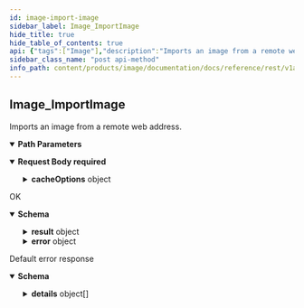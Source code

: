 ```yaml
---
id: image-import-image
sidebar_label: Image_ImportImage
hide_title: true
hide_table_of_contents: true
api: {"tags":["Image"],"description":"Imports an image from a remote web address.","operationId":"Image_ImportImage","parameters":[{"name":"user","in":"path","description":"The user id.","required":true,"schema":{"type":"string"}},{"name":"album","in":"path","description":"The album id.","required":true,"schema":{"type":"string"}}],"requestBody":{"content":{"application/json":{"schema":{"required":["parent","uri"],"type":"object","properties":{"parent":{"type":"string","description":"The image parent of the image. This value defaults to the user performing the import operation if no parent is set."},"uri":{"type":"string","description":"A publicly-accessible image HTTP/HTTPS URL. When fetching images from HTTP/HTTPS URLs, Animeshon cannot guarantee that the request will be completed. Your request may fail if the specified host denies the request (e.g. due to request throttling or DoS prevention), or if Animeshon throttles requests to the site for abuse prevention. You should not depend on externally-hosted images for production applications."},"cacheOptions":{"type":"object","properties":{"refresh":{"type":"boolean","description":"If refresh is set to true the image is imported from the remote address regardless of an existing local cache, if the fetched image does not match the existing cache the new image is stored and a new resource is created, otherwise the existing (cached) resource is returned."},"ignore":{"type":"boolean","description":"If ignore is set to true no cache lookup is performed and the image is imported into a new resource. If both \"ignore\" and \"refresh\" are set to true then \"refresh\" has no effect."}},"description":"The WebCache options to be used when importing an image from a public website address."}}}}},"required":true},"responses":{"200":{"description":"OK","content":{"application/json":{"schema":{"type":"object","properties":{"result":{"type":"object","properties":{"name":{"type":"string","description":"The image resource name."}}},"error":{"type":"object","properties":{"statusCode":{"type":"integer","description":"The status code returned from the remote server.","format":"int32"},"details":{"type":"string","description":"The details related to the import failure."}}},"cacheHit":{"type":"boolean","description":"Whether this image was found in the cache."}}}}}},"default":{"description":"Default error response","content":{"application/json":{"schema":{"type":"object","properties":{"code":{"type":"integer","description":"The status code, which should be an enum value of [google.rpc.Code][google.rpc.Code].","format":"int32"},"message":{"type":"string","description":"A developer-facing error message, which should be in English. Any user-facing error message should be localized and sent in the [google.rpc.Status.details][google.rpc.Status.details] field, or localized by the client."},"details":{"type":"array","items":{"type":"object","properties":{"@type":{"type":"string","description":"The type of the serialized message."}},"additionalProperties":true,"description":"Contains an arbitrary serialized message along with a @type that describes the type of the serialized message."},"description":"A list of messages that carry the error details.  There is a common set of message types for APIs to use."}},"description":"The `Status` type defines a logical error model that is suitable for different programming environments, including REST APIs and RPC APIs. It is used by [gRPC](https://github.com/grpc). Each `Status` message contains three pieces of data: error code, error message, and error details. You can find out more about this error model and how to work with it in the [API Design Guide](https://cloud.google.com/apis/design/errors)."}}}}},"method":"post","path":"/v1alpha1/users/{user}/albums/{album}/images:import","servers":[{"url":"https://image.animeapis.com"}],"jsonRequestBodyExample":{"parent":"string","uri":"string","cacheOptions":{"refresh":true,"ignore":true}},"info":{"title":"animeshon.image","version":"v1alpha1"}}
sidebar_class_name: "post api-method"
info_path: content/products/image/documentation/docs/reference/rest/v1alpha1/animeshon-image
---
```



## Image_ImportImage



Imports an image from a remote web address.

<details style={{"marginBottom":"1rem"}} data-collapsed={false} open={true}><summary style={{}}><strong>Path Parameters</strong></summary><div><ul><ParamsItem className={"paramsItem"} param={{"name":"user","in":"path","description":"The user id.","required":true,"schema":{"type":"string"}}}></ParamsItem><ParamsItem className={"paramsItem"} param={{"name":"album","in":"path","description":"The album id.","required":true,"schema":{"type":"string"}}}></ParamsItem></ul></div></details><details style={{}} data-collapsed={false} open={true}><summary style={{"textAlign":"left"}}><strong>Request Body</strong><strong style={{"fontSize":"var(--ifm-code-font-size)","color":"var(--openapi-required)"}}> required</strong></summary><div style={{"textAlign":"left","marginLeft":"1rem"}}></div><ul style={{"marginLeft":"1rem"}}><SchemaItem collapsible={false} name={"parent"} required={true} schemaDescription={"The image parent of the image. This value defaults to the user performing the import operation if no parent is set."} schemaName={"string"} qualifierMessage={undefined}></SchemaItem><SchemaItem collapsible={false} name={"uri"} required={true} schemaDescription={"A publicly-accessible image HTTP/HTTPS URL. When fetching images from HTTP/HTTPS URLs, Animeshon cannot guarantee that the request will be completed. Your request may fail if the specified host denies the request (e.g. due to request throttling or DoS prevention), or if Animeshon throttles requests to the site for abuse prevention. You should not depend on externally-hosted images for production applications."} schemaName={"string"} qualifierMessage={undefined}></SchemaItem><SchemaItem collapsible={true} className={"schemaItem"}><details style={{}}><summary style={{}}><strong>cacheOptions</strong><span style={{"opacity":"0.6"}}> object</span></summary><div style={{"marginLeft":"1rem"}}><div style={{"marginTop":".5rem","marginBottom":".5rem"}}>

The WebCache options to be used when importing an image from a public website address.

</div><ul><SchemaItem collapsible={false} name={"refresh"} required={false} schemaDescription={"If refresh is set to true the image is imported from the remote address regardless of an existing local cache, if the fetched image does not match the existing cache the new image is stored and a new resource is created, otherwise the existing (cached) resource is returned."} schemaName={"boolean"} qualifierMessage={undefined}></SchemaItem><SchemaItem collapsible={false} name={"ignore"} required={false} schemaDescription={"If ignore is set to true no cache lookup is performed and the image is imported into a new resource. If both \"ignore\" and \"refresh\" are set to true then \"refresh\" has no effect."} schemaName={"boolean"} qualifierMessage={undefined}></SchemaItem></ul></div></details></SchemaItem></ul></details><div><ApiTabs><TabItem label={"200"} value={"200"}><div>

OK

</div><div><details style={{}} data-collapsed={false} open={true}><summary style={{"textAlign":"left"}}><strong>Schema</strong></summary><div style={{"textAlign":"left","marginLeft":"1rem"}}></div><ul style={{"marginLeft":"1rem"}}><SchemaItem collapsible={true} className={"schemaItem"}><details style={{}}><summary style={{}}><strong>result</strong><span style={{"opacity":"0.6"}}> object</span></summary><div style={{"marginLeft":"1rem"}}><ul><SchemaItem collapsible={false} name={"name"} required={false} schemaDescription={"The image resource name."} schemaName={"string"} qualifierMessage={undefined}></SchemaItem></ul></div></details></SchemaItem><SchemaItem collapsible={true} className={"schemaItem"}><details style={{}}><summary style={{}}><strong>error</strong><span style={{"opacity":"0.6"}}> object</span></summary><div style={{"marginLeft":"1rem"}}><ul><SchemaItem collapsible={false} name={"statusCode"} required={false} schemaDescription={"The status code returned from the remote server."} schemaName={"int32"} qualifierMessage={undefined}></SchemaItem><SchemaItem collapsible={false} name={"details"} required={false} schemaDescription={"The details related to the import failure."} schemaName={"string"} qualifierMessage={undefined}></SchemaItem></ul></div></details></SchemaItem><SchemaItem collapsible={false} name={"cacheHit"} required={false} schemaDescription={"Whether this image was found in the cache."} schemaName={"boolean"} qualifierMessage={undefined}></SchemaItem></ul></details></div></TabItem><TabItem label={"default"} value={"default"}><div>

Default error response

</div><div><details style={{}} data-collapsed={false} open={true}><summary style={{"textAlign":"left"}}><strong>Schema</strong></summary><div style={{"textAlign":"left","marginLeft":"1rem"}}></div><ul style={{"marginLeft":"1rem"}}><SchemaItem collapsible={false} name={"code"} required={false} schemaDescription={"The status code, which should be an enum value of [google.rpc.Code][google.rpc.Code]."} schemaName={"int32"} qualifierMessage={undefined}></SchemaItem><SchemaItem collapsible={false} name={"message"} required={false} schemaDescription={"A developer-facing error message, which should be in English. Any user-facing error message should be localized and sent in the [google.rpc.Status.details][google.rpc.Status.details] field, or localized by the client."} schemaName={"string"} qualifierMessage={undefined}></SchemaItem><SchemaItem collapsible={true} className={"schemaItem"}><details style={{}}><summary style={{}}><strong>details</strong><span style={{"opacity":"0.6"}}> object[]</span></summary><div style={{"marginLeft":"1rem"}}><div style={{"marginTop":".5rem","marginBottom":".5rem"}}>

A list of messages that carry the error details.  There is a common set of message types for APIs to use.

</div><ul><SchemaItem collapsible={false} name={"@type"} required={false} schemaDescription={"The type of the serialized message."} schemaName={"string"} qualifierMessage={undefined}></SchemaItem></ul></div></details></SchemaItem></ul></details></div></TabItem></ApiTabs></div>
      